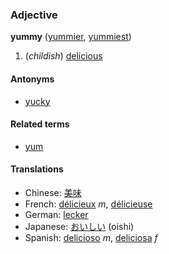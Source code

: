 ===Adjective===
'''yummy''' ([[yummier]], [[yummiest]])

#(''childish'') [[delicious]]

====Antonyms====
*[[yucky]]

====Related terms====
*[[yum]]

====Translations====
*Chinese: [[美味]]
*French: [[délicieux]] ''m'', [[délicieuse]]
*German: [[lecker]]
*Japanese: [[おいしい]] (oishi)
*Spanish: [[delicioso]] ''m'', [[deliciosa]] ''f''